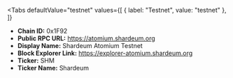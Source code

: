 
<Tabs
 defaultValue="testnet"
  values={[
    { label: "Testnet", value: "testnet" },
  ]}
>
<TabItem value="testnet">

- **Chain ID:** 0x1F92
- **Public RPC URL:** https://atomium.shardeum.org
- **Display Name:** Shardeum Atomium Testnet
- **Block Explorer Link:** https://explorer-atomium.shardeum.org
- **Ticker:** SHM
- **Ticker Name:** Shardeum

</TabItem>
</Tabs>
